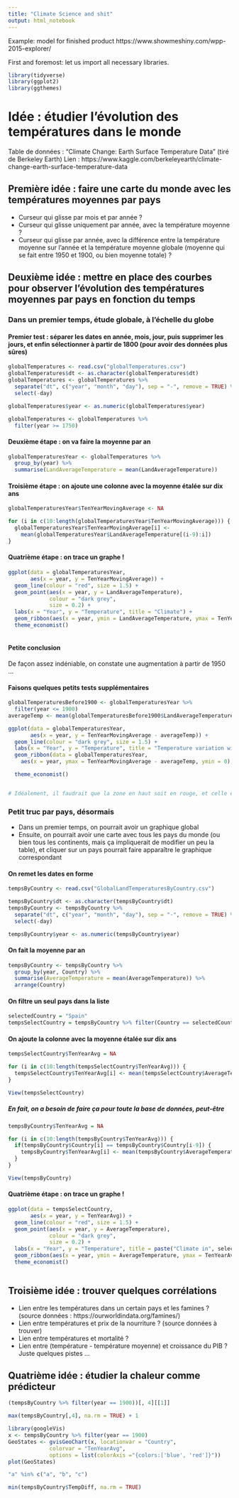 ```yaml
---
title: "Climate Science and shit"
output: html_notebook
---
```


Example: model for finished product
https://www.showmeshiny.com/wpp-2015-explorer/


First and foremost: let us import all necessary libraries.
```r
library(tidyverse)
library(ggplot2)
library(ggthemes)
```

# Idée : étudier l'évolution des températures dans le monde

Table de données : "Climate Change: Earth Surface Temperature Data" (tiré de Berkeley Earth)
Lien : https://www.kaggle.com/berkeleyearth/climate-change-earth-surface-temperature-data

## Première idée : faire une carte du monde avec les températures moyennes par pays

* Curseur qui glisse par mois et par année ?
* Curseur qui glisse uniquement par année, avec la température moyenne ?
* Curseur qui glisse par année, avec la différence entre la température moyenne sur l'année et la température moyenne globale (moyenne qui se fait entre 1950 et 1900, ou bien moyenne totale) ?

## Deuxième idée : mettre en place des courbes pour observer l'évolution des températures moyennes par pays en fonction du temps

### Dans un premier temps, étude globale, à l'échelle du globe

#### Premier test : séparer les dates en année, mois, jour, puis supprimer les jours, et enfin sélectionner à partir de 1800 (pour avoir des données plus sûres)
```r
globalTemperatures <- read.csv("globalTemperatures.csv")
globalTemperatures$dt <- as.character(globalTemperatures$dt)
globalTemperatures <- globalTemperatures %>%
  separate("dt", c("year", "month", "day"), sep = "-", remove = TRUE) %>%
  select(-day)

globalTemperatures$year <- as.numeric(globalTemperatures$year)

globalTemperatures <- globalTemperatures %>%
  filter(year >= 1750)

```


#### Deuxième étape : on va faire la moyenne par an
```r
globalTemperaturesYear <- globalTemperatures %>%
  group_by(year) %>%
  summarise(LandAverageTemperature = mean(LandAverageTemperature))

```

#### Troisième étape : on ajoute une colonne avec la moyenne étalée sur dix ans
```r
globalTemperaturesYear$TenYearMovingAverage <- NA

for (i in c(10:length(globalTemperaturesYear$TenYearMovingAverage))) {
  globalTemperaturesYear$TenYearMovingAverage[i] <-
    mean(globalTemperaturesYear$LandAverageTemperature[(i-9):i])
}

```


#### Quatrième étape : on trace un graphe !
```r
ggplot(data = globalTemperaturesYear,
       aes(x = year, y = TenYearMovingAverage)) +
  geom_line(colour = "red", size = 1.5) +
  geom_point(aes(x = year, y = LandAverageTemperature),
             colour = "dark grey",
             size = 0.2) +
  labs(x = "Year", y = "Temperature", title = "Climate") +
  geom_ribbon(aes(x = year, ymin = LandAverageTemperature, ymax = TenYearMovingAverage), fill = "grey") +
  theme_economist()
  
```

#### Petite conclusion
De façon assez indéniable, on constate une augmentation à partir de 1950 ...


#### Faisons quelques petits tests supplémentaires
```r
globalTemperaturesBefore1900 <- globalTemperaturesYear %>%
  filter(year <= 1900)
averageTemp <- mean(globalTemperaturesBefore1900$LandAverageTemperature[!is.na(globalTemperaturesBefore1900$LandAverageTemperature)])

ggplot(data = globalTemperaturesYear,
       aes(x = year, y = TenYearMovingAverage - averageTemp)) +
  geom_line(colour = "dark grey", size = 1.5) +
  labs(x = "Year", y = "Temperature", title = "Temperature variation with relation to the average (until 1900)") +
  geom_ribbon(data = globalTemperaturesYear,
    aes(x = year, ymax = TenYearMovingAverage - averageTemp, ymin = 0), fill = "red") +

  theme_economist()


# Idéalement, il faudrait que la zone en haut soit en rouge, et celle en bas en bleu ...
```


### Petit truc par pays, désormais

* Dans un premier temps, on pourrait avoir un graphique global
* Ensuite, on pourrait avoir une carte avec tous les pays du monde (ou bien tous les continents, mais ça impliquerait de modifier un peu la table), et cliquer sur un pays pourrait faire apparaître le graphique correspondant

#### On remet les dates en forme
```r
tempsByCountry <- read.csv("GlobalLandTemperaturesByCountry.csv")

tempsByCountry$dt <- as.character(tempsByCountry$dt)
tempsByCountry <- tempsByCountry %>%
  separate("dt", c("year", "month", "day"), sep = "-", remove = TRUE) %>%
  select(-day)

tempsByCountry$year <- as.numeric(tempsByCountry$year)

```

#### On fait la moyenne par an
```r
tempsByCountry <- tempsByCountry %>%
  group_by(year, Country) %>%
  summarise(AverageTemperature = mean(AverageTemperature)) %>%
  arrange(Country)

```

#### On filtre un seul pays dans la liste
```r
selectedCountry = "Spain"
tempsSelectCountry = tempsByCountry %>% filter(Country == selectedCountry)
```


#### On ajoute la colonne avec la moyenne étalée sur dix ans
```r
tempsSelectCountry$TenYearAvg = NA

for (i in c(10:length(tempsSelectCountry$TenYearAvg))) {
  tempsSelectCountry$TenYearAvg[i] <- mean(tempsSelectCountry$AverageTemperature[(i-9):i])
}

View(tempsSelectCountry)
```

##### En fait, on a besoin de faire ça pour toute la base de données, peut-être
```r
tempsByCountry$TenYearAvg = NA

for (i in c(10:length(tempsByCountry$TenYearAvg))) {
  if(tempsByCountry$Country[i] == tempsByCountry$Country[i-9]) {
    tempsByCountry$TenYearAvg[i] <- mean(tempsByCountry$AverageTemperature[(i-9):i])
  }
}

View(tempsByCountry)
```

#### Quatrième étape : on trace un graphe !
```r

ggplot(data = tempsSelectCountry,
       aes(x = year, y = TenYearAvg)) +
  geom_line(colour = "red", size = 1.5) +
  geom_point(aes(x = year, y = AverageTemperature),
             colour = "dark grey",
             size = 0.2) +
  labs(x = "Year", y = "Temperature", title = paste("Climate in", selectedCountry)) +
  geom_ribbon(aes(x = year, ymin = AverageTemperature, ymax = TenYearAvg), fill = "grey") +
  theme_economist()
  
```




## Troisième idée : trouver quelques corrélations
* Lien entre les températures dans un certain pays et les famines ? (source données : https://ourworldindata.org/famines/)
* Lien entre températures et prix de la nourriture ? (source données à trouver)
* Lien entre températures et mortalité ?
* Lien entre (température - température moyenne) et croissance du PIB ?
Juste quelques pistes ...

## Quatrième idée : étudier la chaleur comme prédicteur
```r
(tempsByCountry %>% filter(year == 1900))[, 4][[1]]
```

```r
max(tempsByCountry[,4], na.rm = TRUE) + 1
```

```r
library(googleVis)
x <- tempsByCountry %>% filter(year == 1900)
GeoStates <- gvisGeoChart(x, locationvar = "Country",
             colorvar = "TenYearAvg",
             options = list(colorAxis ="{colors:['blue', 'red']}"))
plot(GeoStates)
```


```r
"a" %in% c("a", "b", "c")
```

```r
min(tempsByCountry$TempDiff, na.rm = TRUE)
```

